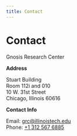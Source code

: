 ```yaml
---
title: Contact
---
```


# Contact

Gnosis Research Center

**Address**

Stuart Building <br />
Room 112i and 010 <br />
10 W. 31st Street <br />
Chicago, Illinois 60616

**Contact Info**

Email: grc@illinoistech.edu <br />
Phone: [+1 312 567 6885](tel:3125676885)
